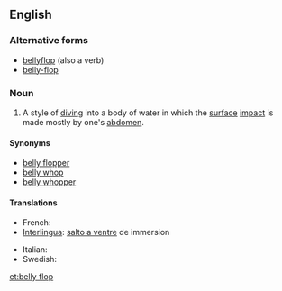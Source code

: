==English==

===Alternative forms===
* [[bellyflop]] (also a verb)
* [[belly-flop]]

===Noun===
{{en-noun|sg=[[belly]] [[flop]]}}

# {{diving}} A style of [[dive|diving]] into a body of water in which the [[surface]] [[impact]] is made mostly by one's [[abdomen]].

====Synonyms====
* [[belly flopper]]
* [[belly whop]]
* [[belly whopper]]

====Translations====
{{trans-top|Style of diving into a body of water}}
* French: {{t+|fr|plat|m}}
* [[Interlingua]]: [[salto a ventre]] de immersion
{{trans-mid}}
* Italian: {{t-|it|spanciata|f}}
* Swedish: {{t-|sv|magplask|n}}
{{trans-bottom}}

[[et:belly flop]]